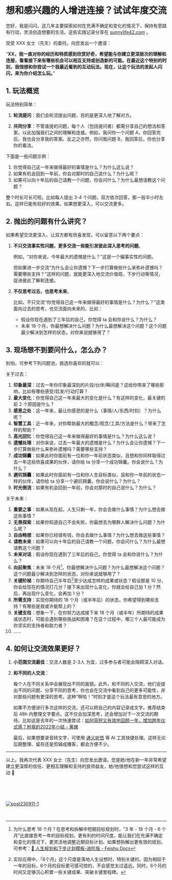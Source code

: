 # 想和感兴趣的人增进连接？试试年度交流

您好，我是闪闪，这几年主要探索如何在充满不确定和变化的情况下，保持有思路有行动，灵活创造想要的生活。这些实践记录分享在 [sunnylife42.com](https://sunnylife42.com/docs) 。

现受 XXX 女士（先生）的委托，向您发出一个邀请：

“**XX，我一直对你的经历和特质感到欣赏好奇，希望能与你建立更深层次的理解和连接，看看接下来有哪些机会可以相互支持或创造新的可能。在最近这个特别的时刻，我很想和你尝试一个我最近看到的互动玩法。现在，让这个玩法的发起人闪闪，来为你介绍怎么玩。**”

## 1. 玩法概览

玩法特别简单：

1. **轮流提问**：我们会轮流提出问题，目的是更深入地了解对方。

2. **共同分享**：不管谁提的问题，每个人（包括提问者）都需分享自己的想法和答案，以此加强我们之间的理解和连接。例如，我问你一个问题 A，你回答完后，我也会分享我的答案。反之之亦然，你问我问题 B，我回答后，你也分享你的看法。

下面是一些问题示例：

1. 你觉得自己这一年来做得最好的事情是什么？为什么这么说？
2. 如果有机会回到一年前，你会对那时的自己说什么？为什么呢？
3. 如果可以向十年后的自己请教一个问题，你会问什么？为什么最想请教这个问题？

整个时长可长可短。比如每人提出 3-4 个问题，双方依次回答，那一般半小时左右。这样已能有较好的效果。如果想更深入，可以交流更多。

## 2. 抛出的问题有什么讲究？

如果希望交流更深入、让双方都有欣喜发现，可以留意以下两个要点：

1. **不只交流事实性问题，更多交流一些能引发彼此深入思考的问题**。

    例如，“对你来说，今年最大的遗憾是什么？”这是一个偏事实性的问题。
    
    但如果进一步交流“为什么会让你遗憾？下一步打算做些什么来弥补遗憾吗？需要哪些支持？”这样的问题，就能更深入地交流价值观、下步行动等情况，促进彼此了解和连接。

2. **不仅思考过去，也思考未来**。

    比如，不只交流“你觉得自己这一年来做得最好的事情是什么？为什么？”这类面向过去的思考，也交流面向未来的，比如：
    
    - 假设你现在遇到了三年后的自己，你觉得 ta 会和你说什么？为什么？
    - 未来 18 个月，你最想解决什么问题？为什么最想解决这个问题？这个问题最少解决到怎样的状态，对你来说就够用了？
    

## 3. 现场想不到要问什么，怎么办？

别怕，可参考下列问题池，挑选你喜欢的就可以：

关于过去：

1. **印象最深**：过去一年你印象最深刻的片段/伙伴/瞬间是？这给你带来了哪些影响，比如有哪些感受/启发/行动打算？ 
2. **最大变化**：你觉得自己这一年来最大的变化是什么？有这样的变化，最关键的前 2 个原因是什么？
3. **感恩之处**：这一年来，最让你感恩的是什么（事情/人/东西/时刻）？为什么呢？
3. **智慧工具**：近一年来，对你帮助最大的概念/观念/工具/方法是什么？带来了怎样的帮助？
4. **高光回忆**：你觉得自己这一年来做得最好的事情是什么？为什么这么说？
5. **遗憾处理**：对你来说，过去一年最大的遗憾是什么？为什么会让你遗憾？下一步打算做些什么来弥补遗憾吗？需要哪些支持？
6. **成功锦囊**：如果此时你面前有一位和你一年前状态类似，且想和你同样取得过去一年这些欣喜成果的伙伴，请你给 ta 分享一个成功锦囊。你会说什么？为什么？
7. **避坑锦囊**：如果此时你面前有一位和你人生目标类似，且和你一年前的状态一样的伙伴，请你给 ta 分享一个避坑锦囊。你会说什么？为什么？
8. **时光倒流**：如果有机会回到一年前，你会对那时的自己说什么？为什么？

关于未来：

1. **重要之事**：如果从现在起，人生只剩一年，你会去做什么事情？为什么想去做这些事情？
2. **无畏探索**：如果你知道自己不会失败，你最想去为哪群人解决什么问题？为什么呢？
3. **自由畅想**：如果你已经很有钱，你会去做什么事情？为什么想去做这些事情？
2. **请教未来**：如果可以向十年后的自己请教一个问题，你会问什么？为什么最想请教这个问题？
3. **未来对话**：假设你现在遇到了三年后的自己，你觉得 ta 会和你说什么？为什么？
4. **向前聚焦**：未来 18 个月[^1]，你最想解决什么问题？为什么最想解决这个问题？这个问题最少解决到怎样的状态，对你来说就够用了？
5. **关键阶梯**：你期待自己半年后[^2]至少达成怎样的成果或状态？假设那是 10 分，你会给现在的情况打几分？接下来出现什么变化，你就会给自己加 1 分？然后，再出现什么变化，会再加 1 分？
6. **所需支持**：实现你期待的 18 个月（或半年后）的状态，你希望得到哪些支持？有哪些是我或许能帮上的？
7. **关键支柱**：想象一下，在你努力达成接下来 18 个月（或半年）所期待的成果或状态时，可能会遇到哪些挑战和困难？在这个过程中，哪三个人最可能成为你坚实的支持者和助力者？
7. ……


## 4. 如何让交流效果更好？

1. **小范围交流最佳**：交流人数是 2-3人 为宜，过多参与者可能会阻碍深入对话。

2. **和不同的人交流**：
    
    每个人在不同关系中会展现出不同的面貌。此外，和不同的人交流，他们会提出不同的问题、分享不同的思考，你也会在交流中看到自己的更多可能性，并对那些问题有更深的思考。这种“啊哈！”时刻才是这个玩法最有意思的地方。
    

    如果不方便进行多次这样的交流，还可以把自己的内容记录成文字。推荐结束后 48h 内整理文字要点。这不仅会加深思考，还会增加对下一次交流的期待。比如这是去年的一次快速尝试：[如何简短又有效地回顾一年，增加跨年仪式感？附我的2022年小结 - 黄姗](https://sunnyhuang.net/cmty/tips-review-yearly)

    最后，如果想要录音转文字，可使用 [通义听悟](https://tingwu.aliyun.com/u/kvjonypva2enlx3r) 等 AI 工具快捷处理。这样无论后期整理、留存还是剪辑成播客，都会方便不少。



--- 

以上。我再次代表 XXX 女士（先生）向您发出邀请。您是她/他在新一年非常希望建立更深厚的信任、更相互理解和支持的良师益友，她/他很想和您尝试这样的互动 🤗

<br />

[^1]: 为什么思考 18 个月？在思考和拆解中短期目标规划时，“3 年 - 18 个月 - 6 个月”比直接思考一年的目标规划，更有利的时间尺度，能让我们在充满不确定和变化的情况下，更灵活地调整近期目标计划。如果想拆解出更有效的规划，可参考：[​⁡​⁢⁤🎯 人生规划和下步计划模板-进阶版 - Feishu Docs](https://sunnylife.feishu.cn/wiki/wikcnjWl4c7OOygszq8mAavYcdb)
[^2]: 实际应用中，「6个月」这个尺度是落地人生设想时，特别关键的。因为相较于一年的目标，6个月的目标更可感可控的，不会感觉太过遥远。同时，6个月的时间又足够沉心积累一些关键成果、突破关键里程碑。

<br />

<br />

[![post230911-1](https://cdn.sunnyhuang.net/share/post240331-3.jpg)](/)

<br />